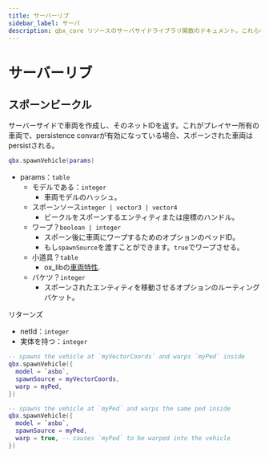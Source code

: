 ```yaml
---
title: サーバーリブ
sidebar_label: サーバ
description: qbx_core リソースのサーバサイドライブラリ関数のドキュメント。これらの関数は、ビークルのスポーン、エンティティの管理、Qbox フレームワーク内でのサーバーサイドの操作を行うためのユーティリティを提供します。
---
```


# サーバーリブ

## スポーンビークル

サーバーサイドで車両を作成し、そのネットIDを返す。これがプレイヤー所有の車両で、persistence convarが有効になっている場合、スポーンされた車両はpersistされる。

```lua
qbx.spawnVehicle(params)
```

- params：`table`
  - モデルである：`integer`
    - 車両モデルのハッシュ。
  - スポーンソース`integer | vector3 | vector4`
    - ビークルをスポーンするエンティティまたは座標のハンドル。
  - ワープ？`boolean | integer`
    - スポーン後に車両にワープするためのオプションのペッドID。
    - もし`spawnSource`を渡すことができます。`true`でワープさせる。
  - 小道具？`table`
    - ox_libの[車両特性](https://coxdocs.dev/ox_lib/Modules/VehicleProperties/Client#vehicle-properties).
  - バケツ？`integer`
    - スポーンされたエンティティを移動させるオプションのルーティングバケット。

リターンズ

- netId：`integer`
- 実体を持つ：`integer`

```lua
-- spawns the vehicle at `myVectorCoords` and warps `myPed` inside
qbx.spawnVehicle({
  model = `asbo`,
  spawnSource = myVectorCoords,
  warp = myPed,
})

-- spawns the vehicle at `myPed` and warps the same ped inside
qbx.spawnVehicle({
  model = `asbo`,
  spawnSource = myPed,
  warp = true, -- causes `myPed` to be warped into the vehicle
})
```
